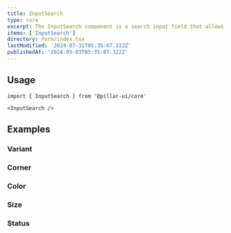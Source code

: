 ```yaml
---
title: InputSearch
type: core
excerpt: The InputSearch component is a search input field that allows users to enter search queries. It provides a text input with an accompanying search icon, enabling users to perform search operations easily.
items: ['InputSearch']
directory: form/index.tsx
lastModified: '2024-07-31T05:35:07.322Z'
publishedAt: '2024-05-03T05:35:07.322Z'
---
```


## Usage

```tsx
import { InputSearch } from '@pillar-ui/core'
```

```tsx
<InputSearch />
```

## Examples

### Variant

<Playground direction="column" name="inputSearchVariant" root="form/inputSearch" />

### Corner

<Playground direction="column" name="inputSearchCorner" root="form/inputSearch" />

### Color

<Playground direction="column" name="inputSearchColor" root="form/inputSearch" />

### Size

<Playground direction="column" name="inputSearchSize" root="form/inputSearch" />

### Status

<Playground direction="column" name="inputSearchStatus" root="form/inputSearch" />
